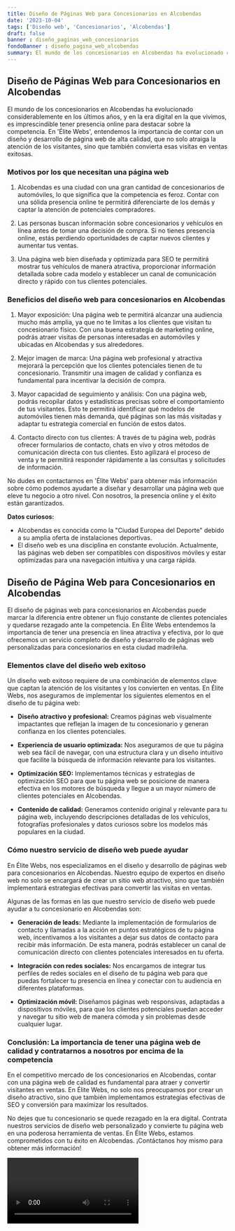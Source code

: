 ```yaml
---
title: Diseño de Páginas Web para Concesionarios en Alcobendas
date: '2023-10-04'
tags: ['Diseño web', 'Concesionarios', 'Alcobendas']
draft: false
banner : diseño_paginas_web_concesionarios
fondoBanner : diseño_pagina_web_alcobendas
summary: El mundo de los concesionarios en Alcobendas ha evolucionado considerablemente en los últimos años, y en la era digital en la que vivimos, es imprescindible tener presencia online para destacar sobre la competencia. En 'Élite Webs', entendemos la importancia de contar con un diseño y desarrollo de página web de alta calidad, que no solo atraiga la atención de los visitantes, sino que también convierta esas visitas en ventas exitosas.
---
```


## Diseño de Páginas Web para Concesionarios en Alcobendas 

El mundo de los concesionarios en Alcobendas ha evolucionado considerablemente en los últimos años, y en la era digital en la que vivimos, es imprescindible tener presencia online para destacar sobre la competencia. En 'Élite Webs', entendemos la importancia de contar con un diseño y desarrollo de página web de alta calidad, que no solo atraiga la atención de los visitantes, sino que también convierta esas visitas en ventas exitosas.

### Motivos por los que necesitan una página web

1. Alcobendas es una ciudad con una gran cantidad de concesionarios de automóviles, lo que significa que la competencia es feroz. Contar con una sólida presencia online te permitirá diferenciarte de los demás y captar la atención de potenciales compradores.

2. Las personas buscan información sobre concesionarios y vehículos en línea antes de tomar una decisión de compra. Si no tienes presencia online, estás perdiendo oportunidades de captar nuevos clientes y aumentar tus ventas.

3. Una página web bien diseñada y optimizada para SEO te permitirá mostrar tus vehículos de manera atractiva, proporcionar información detallada sobre cada modelo y establecer un canal de comunicación directo y rápido con tus clientes potenciales.

### Beneficios del diseño web para concesionarios en Alcobendas

1. Mayor exposición: Una página web te permitirá alcanzar una audiencia mucho más amplia, ya que no te limitas a los clientes que visitan tu concesionario físico. Con una buena estrategia de marketing online, podrás atraer visitas de personas interesadas en automóviles y ubicadas en Alcobendas y sus alrededores.

2. Mejor imagen de marca: Una página web profesional y atractiva mejorará la percepción que los clientes potenciales tienen de tu concesionario. Transmitir una imagen de calidad y confianza es fundamental para incentivar la decisión de compra.

3. Mayor capacidad de seguimiento y análisis: Con una página web, podrás recopilar datos y estadísticas precisas sobre el comportamiento de tus visitantes. Esto te permitirá identificar qué modelos de automóviles tienen más demanda, qué páginas son las más visitadas y adaptar tu estrategia comercial en función de estos datos.

4. Contacto directo con tus clientes: A través de tu página web, podrás ofrecer formularios de contacto, chats en vivo y otros métodos de comunicación directa con tus clientes. Esto agilizará el proceso de venta y te permitirá responder rápidamente a las consultas y solicitudes de información.

No dudes en contactarnos en 'Élite Webs' para obtener más información sobre cómo podemos ayudarte a diseñar y desarrollar una página web que eleve tu negocio a otro nivel. Con nosotros, la presencia online y el éxito están garantizados.

**Datos curiosos:**
- Alcobendas es conocida como la "Ciudad Europea del Deporte" debido a su amplia oferta de instalaciones deportivas.
- El diseño web es una disciplina en constante evolución. Actualmente, las páginas web deben ser compatibles con dispositivos móviles y estar optimizadas para una navegación intuitiva y una carga rápida.

<GifSeo />

<Cta />

## Diseño de Página Web para Concesionarios en Alcobendas

El diseño de páginas web para concesionarios en Alcobendas puede marcar la diferencia entre obtener un flujo constante de clientes potenciales y quedarse rezagado ante la competencia. En Élite Webs entendemos la importancia de tener una presencia en línea atractiva y efectiva, por lo que ofrecemos un servicio completo de diseño y desarrollo de páginas web personalizadas para concesionarios en esta ciudad madrileña.

### Elementos clave del diseño web exitoso

Un diseño web exitoso requiere de una combinación de elementos clave que captan la atención de los visitantes y los convierten en ventas. En Élite Webs, nos aseguramos de implementar los siguientes elementos en el diseño de tu página web:

- **Diseño atractivo y profesional:** Creamos páginas web visualmente impactantes que reflejan la imagen de tu concesionario y generan confianza en los clientes potenciales.

- **Experiencia de usuario optimizada:** Nos aseguramos de que tu página web sea fácil de navegar, con una estructura clara y un diseño intuitivo que facilite la búsqueda de información relevante para los visitantes.

- **Optimización SEO:** Implementamos técnicas y estrategias de optimización SEO para que tu página web se posicione de manera efectiva en los motores de búsqueda y llegue a un mayor número de clientes potenciales en Alcobendas.

- **Contenido de calidad:** Generamos contenido original y relevante para tu página web, incluyendo descripciones detalladas de los vehículos, fotografías profesionales y datos curiosos sobre los modelos más populares en la ciudad.

### Cómo nuestro servicio de diseño web puede ayudar

En Élite Webs, nos especializamos en el diseño y desarrollo de páginas web para concesionarios en Alcobendas. Nuestro equipo de expertos en diseño web no solo se encargará de crear un sitio web atractivo, sino que también implementará estrategias efectivas para convertir las visitas en ventas.

Algunas de las formas en las que nuestro servicio de diseño web puede ayudar a tu concesionario en Alcobendas son:

- **Generación de leads:** Mediante la implementación de formularios de contacto y llamadas a la acción en puntos estratégicos de tu página web, incentivamos a los visitantes a dejar sus datos de contacto para recibir más información. De esta manera, podrás establecer un canal de comunicación directo con clientes potenciales interesados en tu oferta.

- **Integración con redes sociales:** Nos encargamos de integrar tus perfiles de redes sociales en el diseño de tu página web para que puedas fortalecer tu presencia en línea y conectar con tu audiencia en diferentes plataformas.

- **Optimización móvil:** Diseñamos páginas web responsivas, adaptadas a dispositivos móviles, para que los clientes potenciales puedan acceder y navegar tu sitio web de manera cómoda y sin problemas desde cualquier lugar.

### Conclusión: La importancia de tener una página web de calidad y contratarnos a nosotros por encima de la competencia

En el competitivo mercado de los concesionarios en Alcobendas, contar con una página web de calidad es fundamental para atraer y convertir visitantes en ventas. En Élite Webs, no solo nos preocupamos por crear un diseño atractivo, sino que también implementamos estrategias efectivas de SEO y conversión para maximizar los resultados.

No dejes que tu concesionario se quede rezagado en la era digital. Contrata nuestros servicios de diseño web personalizado y convierte tu página web en una poderosa herramienta de ventas. En Élite Webs, estamos comprometidos con tu éxito en Alcobendas. ¡Contáctanos hoy mismo para obtener más información!

<Video />

<CtaBot job='Concesionarios' city='Alcobendas'/>

<Gmaps query='Alcobendas+españa+maps' />